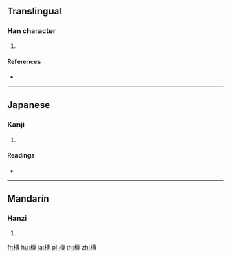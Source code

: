 ==Translingual==

===Han character===
{{Han char|rn=75|rad=木|as=11|sn=15|four=45943|canj=DJII}}

# {{defn|Han|sort=木11}}

====References====
* {{Han ref|kx=0547.090|dkj=15366|dj=0935.070|hdz=21275.110|uh=69EB|ud=27115|bh=E5E5|bd=58853}}

----

==Japanese==

===Kanji===
{{ja-kanji|grade=|rs=木11}}

# {{defn|lang=ja|sort=木11}}

====Readings====
* {{ja-readings|on=[[たん]] (tan), [[だん]] (dan), [[せん]] (sen)|kun=[[まるい]] (marui)}}

----

==Mandarin==

===Hanzi===
{{cmn-hanzi|pin=[[tuán]] ([[tuan2]])|wg=t'uan<sup>2</sup>}}

# {{defn|lang=cmn|sort=木11}}

[[fr:槫]]
[[hu:槫]]
[[ja:槫]]
[[pl:槫]]
[[th:槫]]
[[zh:槫]]